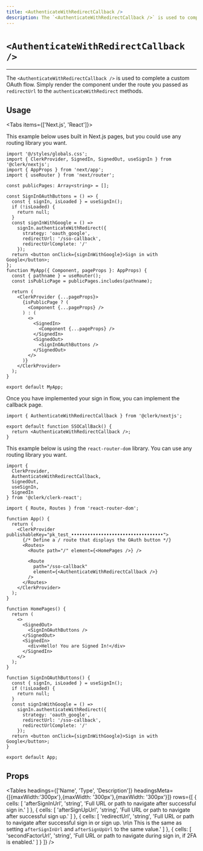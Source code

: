 ```yaml
---
title: <AuthenticateWithRedirectCallback />
description: The `<AuthenticateWithRedirectCallback />` is used to complete a custom OAuth flow. Simply render the component under the route you passed as `redirectUrl` to the `authenticateWithRedirect` methods.
---
```



# `<AuthenticateWithRedirectCallback />`

---

The `<AuthenticateWithRedirectCallback />` is used to complete a custom OAuth flow. Simply render the component under the route you passed as `redirectUrl` to the `authenticateWithRedirect` methods.

## Usage

<Tabs items={['Next.js', 'React']}>

<Tab>
This example below uses built in Next.js pages, but you could use any routing library you want.

```tsx copy filename="app.tsx"
import '@/styles/globals.css';
import { ClerkProvider, SignedIn, SignedOut, useSignIn } from '@clerk/nextjs';
import { AppProps } from 'next/app';
import { useRouter } from 'next/router';

const publicPages: Array<string> = [];

const SignInOAuthButtons = () => {
  const { signIn, isLoaded } = useSignIn();
  if (!isLoaded) {
    return null;
  }
  const signInWithGoogle = () =>
    signIn.authenticateWithRedirect({
      strategy: 'oauth_google',
      redirectUrl: '/sso-callback',
      redirectUrlComplete: '/'
    });
  return <button onClick={signInWithGoogle}>Sign in with Google</button>;
};
function MyApp({ Component, pageProps }: AppProps) {
  const { pathname } = useRouter();
  const isPublicPage = publicPages.includes(pathname);

  return (
    <ClerkProvider {...pageProps}>
      {isPublicPage ? (
        <Component {...pageProps} />
      ) : (
        <>
          <SignedIn>
            <Component {...pageProps} />
          </SignedIn>
          <SignedOut>
            <SignInOAuthButtons />
          </SignedOut>
        </>
      )}
    </ClerkProvider>
  );
}

export default MyApp;
```

Once you have implemented your sign in flow, you can implement the callback page.

```tsx copy filename="/pages/sso-callback.tsx"
import { AuthenticateWithRedirectCallback } from '@clerk/nextjs';

export default function SSOCallBack() {
  return <AuthenticateWithRedirectCallback />;
}
```

</Tab>
<Tab>

This example below is using the `react-router-dom` library. You can use any routing library you want.

```tsx copy filename="app.tsx"
import {
  ClerkProvider,
  AuthenticateWithRedirectCallback,
  SignedOut,
  useSignIn,
  SignedIn
} from '@clerk/clerk-react';

import { Route, Routes } from 'react-router-dom';

function App() {
  return (
    <ClerkProvider publishableKey="pk_test_••••••••••••••••••••••••••••••••••">
      {/* Define a / route that displays the OAuth button */}
      <Routes>
        <Route path="/" element={<HomePages />} />

        <Route
          path="/sso-callback"
          element={<AuthenticateWithRedirectCallback />}
        />
      </Routes>
    </ClerkProvider>
  );
}

function HomePages() {
  return (
    <>
      <SignedOut>
        <SignInOAuthButtons />
      </SignedOut>
      <SignedIn>
        <div>Hello! You are Signed In!</div>
      </SignedIn>
    </>
  );
}

function SignInOAuthButtons() {
  const { signIn, isLoaded } = useSignIn();
  if (!isLoaded) {
    return null;
  }
  const signInWithGoogle = () =>
    signIn.authenticateWithRedirect({
      strategy: 'oauth_google',
      redirectUrl: '/sso-callback',
      redirectUrlComplete: '/'
    });
  return <button onClick={signInWithGoogle}>Sign in with Google</button>;
}

export default App;
```

</Tab>
</Tabs>

## Props

<Tables
  headings={['Name', 'Type', 'Description']}
  headingsMeta={[{maxWidth:'300px'},{maxWidth: '300px'},{maxWidth: '300px'}]}
  rows={[
    {
      cells: [
        'afterSignInUrl',
        'string',
        'Full URL or path to navigate after successful sign in.'
      ]
    },
    {
      cells: [
        'afterSignUpUrl',
        'string',
        'Full URL or path to navigate after successful sign up.'
      ]
    },
    {
      cells: [
        'redirectUrl',
        'string',
        'Full URL or path to navigate after successful sign in or sign up. \n\n This is the same as setting `afterSignInUrl` and `afterSignUpUrl` to the same value.'
      ]
    },
    {
      cells: [
        'secondFactorUrl',
        'string',
        'Full URL or path to navigate during sign in, if 2FA is enabled.'
      ]
    }
  ]}
/>
